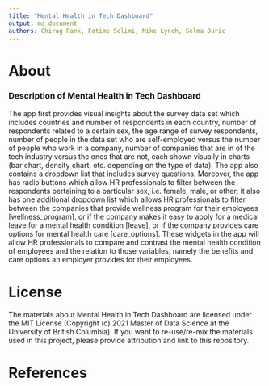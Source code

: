 ```yaml
---
title: "Mental Health in Tech Dashboard"
output: md_document
authors: Chirag Rank, Fatime Selimi, Mike Lynch, Selma Duric
---
```



# About

### Description of Mental Health in Tech Dashboard


The app first provides visual insights about the survey data set which includes countries and number of respondents in each country, number of respondents related to a certain sex, the age range of survey respondents, number of people in the data set who are self-employed versus the number of people who work in a company, number of companies that are in of the tech industry versus the ones that are not, each shown visually in charts (bar chart, density chart, etc. depending on the type of data). The app also contains a dropdown list that includes survey questions. Moreover, the app has radio buttons which allow HR professionals to filter between the respondents pertaining to a particular sex, i.e. female, male, or other; it also has one additional dropdown list which allows HR professionals to filter between the companies that provide wellness program for their employees [wellness_program], or if the company makes it easy to apply for a medical leave for a mental health condition [leave], or if the company provides care options for mental health care [care_options]. These widgets in the app will allow HR professionals to compare and contrast the mental health condition of employees and the relation to those variables, namely the benefits and care options an employer provides for their employees.


# License

The materials about Mental Health in Tech Dashboard are licensed under the MIT License (Copyright (c) 2021 Master of Data Science at the University of British Columbia). If you want to re-use/re-mix the materials used in this project, please provide attribution and link to this repository.


# References